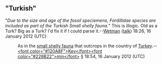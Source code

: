 <article id="34299035" title=Talk:Fordillidae>
	<talkpage id="34299035" title="Talk:Fordillidae">
{{WikiProject Paleontology|class=start|importance=}}
{{WikiProject Bivalves|class=start|importance=mid}}
{{dyktalk|16 January|2012|entry=... that both '''''[[Fordilla]]''''' and '''''[[Pojetaia]]''''', [[Cambrian]] members of the [[extinct]] [[bivalve]] family '''[[Fordillidae]]''', are part of the Turkish [[small shelly fauna]]?|nompage=Template:Did you know nominations/Fordillidae, Fordilla, Pojetaia}}
{{DYKBannerShell|collapsed=yes|1=

{{DYK-portal|picture=File:Tiktaalik BW flopped.jpg|portalname=Paleozoic|location=Portal:Paleozoic/DYK/8}}
{{DYK-portal|picture=File:Asaphiscus Wheeleri 3.jpg|portalname=Cambrian|location=Portal:Cambrian/DYK/3}}

}}

== &quot;Turkish&quot; ==

&quot;''Due to the size and age of the fossil speciemens, Fordillidae species are included as part of the Turkish Small shelly fauna.''&quot; This is illogic. Old as a Turk? Big as a Turk? I'd fix it if I could parse it.--[[User:Wetman|Wetman]] ([[User talk:Wetman|talk]]) 18:26, 16 January 2012 (UTC)
:As in the [[small shelly fauna]] that outcrops in the country of [[Turkey]].--[[User:Kevmin|&lt;font color=&quot;#120A8F&quot;&gt;Kev&lt;/font&gt;]][[User talk:Kevmin|&lt;font color=&quot;#228B22&quot;&gt;min&lt;/font&gt;]] [[Special:Contributions/Kevmin|§]] 18:54, 16 January 2012 (UTC)
	</talkpage>
</article>